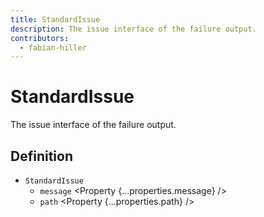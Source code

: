 ```yaml
---
title: StandardIssue
description: The issue interface of the failure output.
contributors:
  - fabian-hiller
---
```



# StandardIssue

The issue interface of the failure output.

## Definition

- `StandardIssue`
  - `message` <Property {...properties.message} />
  - `path` <Property {...properties.path} />
